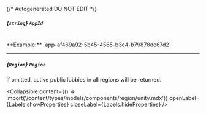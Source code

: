 {/* Autogenerated DO NOT EDIT  */}

##### *{`string`}* `AppId`
<br/>
**Example:** `app-af469a92-5b45-4565-b3c4-b79878de67d2`

---
##### *{`Region`}* `Region`
If omitted, active public lobbies in all regions will be returned.

<Collapsible content={() => import('/content/types/models/components/region/unity.mdx')} openLabel={Labels.showProperties} closeLabel={Labels.hideProperties} />



